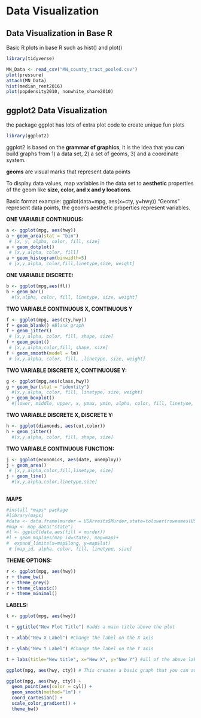 # Data Visualization


## Data Visualization in Base R

Basic R plots in base R such as hist() and plot()

```r
library(tidyverse)
```

```r
MN_Data <- read_csv("MN_county_tract_pooled.csv")
plot(pressure)
attach(MN_Data)
hist(median_rent2016)
plot(popdensity2010, nonwhite_share2010)
```

## ggplot2 Data Visualization

the package ggplot has lots of extra plot code to create unique fun plots

```r
library(ggplot2)
```

ggplot2 is based on the **grammar of graphics**, it is the idea that you can build graphs from 1) a data set, 2) a set of geoms, 3) and a coordinate system. 

**geoms** are visual marks that represent data points

To display data values, map variables in the data set to **aesthetic** properties of the geom like **size, color, and x and y locations**.


Basic format example: ggplot(data=mpg, aes(x=cty, y=hwy))
"Geoms" represent data points, the geom's aesthetic properties represent variables. 

**ONE VARIABLE CONTINUOUS:**

```r
a <- ggplot(mpg, aes(hwy))
a + geom_area(stat = "bin") 
 # [x, y, alpha, color, fill, size]
a + geom_dotplot()
 # [x,y,alpha, color, fill]
a + geom_histogram(binwidth=5)
 # [x,y,alpha, color,fill,linetype,size, weight]
```

  
**ONE VARIABLE DISCRETE:**

```r
b <- ggplot(mpg,aes(fl))
b + geom_bar()
  #[x,alpha, color, fill, linetype, size, weight]
```

**TWO VARIABLE CONTINUOUS X, CONTINUOUS Y**

```r
f <- ggplot(mpg, aes(cty,hwy))
f + geom_blank() #Blank graph
f + geom_jitter()
 # [x,y,alpha, color, fill, shape, size]
f + geom_point()
 # [x,y,alpha,color,fill, shape, size]
f + geom_smooth(model = lm)
 # [x,y,alpha, color, fill, ,linetype, size, weight]
```
  
**TWO VARIABLE DISCRETE X, CONTINUOUSE Y:**
```r
g <- ggplot(mpg,aes(class,hwy))
g + geom_bar(stat = "identity")
  #[x,y,alpha, color, fill, linetype, size, weight]
g + geom_boxplot()
  #[lower, middle, upper, x, ymax, ymin, alpha, color, fill, linetyoe, shape, size, weight]
```
  
**TWO VARIABLE DISCRETE X, DISCRETE Y:**
```r
h <- ggplot(diamonds, aes(cut,color))
h + geom_jitter()
  #[x,y,alpha, color, fill, shape, size]
```
  
**TWO VARIABLE CONTINUOUS FUNCTION:**

```r
j <- ggplot(economics, aes(date, unemploy))
j + geom_area()
 # [x,y,alpha,color,fill,linetype, size]
j + geom_line()
  #[x,y,alpha,color,linetype,size]
  
```

**MAPS**
```r
#install *maps* package
#library(maps)
#data <- data.frame(murder = USArrests$Murder,state=tolower(rownames(USArrests)))
#map <- map_data("state")
#l <- ggplot(data,aes(fill = murder))
#l + geom_map(aes(map_id=state), map=map)+
#  expand_limits(x=map$long, y=map$lat)
 # [map_id, alpha, color, fill, linetype, size]
```

**THEME OPTIONS:**
```r
r <- ggplot(mpg, aes(hwy))
r + theme_bw()
r + theme_grey()
r + theme_classic()
r + theme_minimal()
```

**LABELS:**
```r

t <- ggplot(mpg, aes(hwy))

t + ggtitle("New Plot Title") #adds a main title above the plot

t + xlab("New X Label") #Change the label on the X axis

t + ylab("New Y Label") #Change the label on the Y axis

t + labs(title="New title", x="New X", y="New Y") #all of the above labels
```


```r
ggplot(mpg, aes(hwy, cty)) # This creates a basic graph that you can add layers to to finish it. 

ggplot(mpg, aes(hwy, cty)) +
  geom_point(aes(color = cyl)) +
  geom_smooth(method="lm") +
  coord_cartesian() +
  scale_color_gradient() +
  theme_bw()
```




